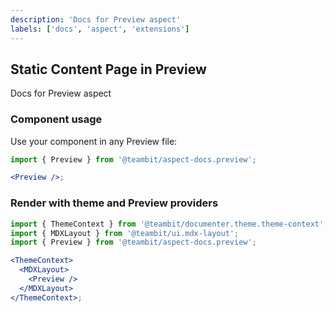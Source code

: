 ```yaml
---
description: 'Docs for Preview aspect'
labels: ['docs', 'aspect', 'extensions']
---
```



## Static Content Page in Preview

Docs for Preview aspect

### Component usage

Use your component in any Preview file:

```jsx
import { Preview } from '@teambit/aspect-docs.preview';

<Preview />;
```

### Render with theme and Preview providers

```jsx
import { ThemeContext } from '@teambit/documenter.theme.theme-context';
import { MDXLayout } from '@teambit/ui.mdx-layout';
import { Preview } from '@teambit/aspect-docs.preview';

<ThemeContext>
  <MDXLayout>
    <Preview />
  </MDXLayout>
</ThemeContext>;
```
